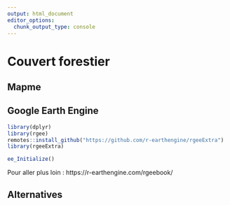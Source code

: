 ```yaml
---
output: html_document
editor_options: 
  chunk_output_type: console
---
```

# Couvert forestier

## Mapme

## Google Earth Engine

```r
library(dplyr)
library(rgee)
remotes::install_github("https://github.com/r-earthengine/rgeeExtra")
library(rgeeExtra)

ee_Initialize()
```

Pour aller plus loin : https://r-earthengine.com/rgeebook/


## Alternatives